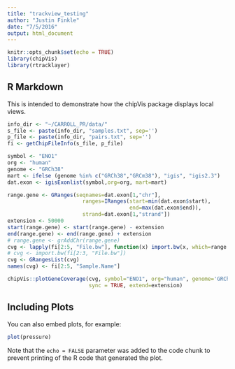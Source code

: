 ```yaml
---
title: "trackview_testing"
author: "Justin Finkle"
date: "7/5/2016"
output: html_document
---
```


```r
knitr::opts_chunk$set(echo = TRUE)
library(chipVis)
library(rtracklayer)
```

## R Markdown

This is intended to demonstrate how the chipVis package displays local views.
```r
info_dir <- "~/CARROLL_PR/data/"
s_file <- paste(info_dir, "samples.txt", sep='')
p_file <- paste(info_dir, "pairs.txt", sep='')
fi <- getChipFileInfo(s_file, p_file)

symbol <- "ENO1"
org <- "human"
genome <- "GRCh38"
mart <- ifelse (genome %in% c("GRCh38","GRCm38"), "igis", "igis2.3")
dat.exon <- igisExonlist(symbol,org=org, mart=mart)

```

```r
range.gene <- GRanges(seqnames=dat.exon[1,"chr"],
                        ranges=IRanges(start=min(dat.exon$start),
                                       end=max(dat.exon$end)),
                        strand=dat.exon[1,"strand"])
extension <- 50000
start(range.gene) <- start(range.gene) - extension
end(range.gene) <- end(range.gene) + extension
# range.gene <- grAddChr(range.gene)
cvg <- lapply(fi[2:5, "File.bw"], function(x) import.bw(x, which=range.gene))
# cvg <- import.bw(fi[2:3, "File.bw"])
cvg <- GRangesList(cvg)
names(cvg) <- fi[2:5, "Sample.Name"]
```

```r
chipVis::plotGeneCoverage(cvg, symbol="ENO1", org="human", genome='GRCh38',
                          sync = TRUE, extend=extension)
```

## Including Plots

You can also embed plots, for example:

```r
plot(pressure)
```

Note that the `echo = FALSE` parameter was added to the code chunk to prevent printing of the R code that generated the plot.
